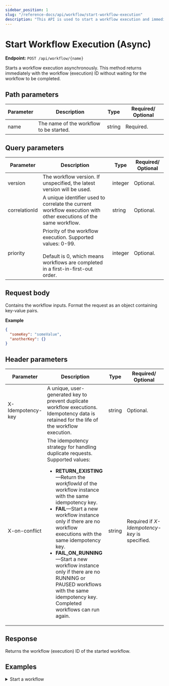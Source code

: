 ```yaml
---
sidebar_position: 1
slug: "/reference-docs/api/workflow/start-workflow-execution"
description: "This API is used to start a workflow execution and immediately generates a workflow (execution) ID."
---
```



# Start Workflow Execution (Async)

**Endpoint:** `POST /api/workflow/{name}`

Starts a workflow execution asynchronously. This method returns immediately with the workflow (execution) ID without waiting for the workflow to be completed.

## Path parameters

| Parameter | Description                             | Type   | Required/ Optional |
| --------- | --------------------------------------- | ------ | ------------------ |
| name      | The name of the workflow to be started. | string | Required.          |

## Query parameters

| Parameter     | Description                                                                                                                                             | Type    | Required/ Optional |
| ------------- | ------------------------------------------------------------------------------------------------------------------------------------------------------- | ------- | ------------------ |
| version       | The workflow version. If unspecified, the latest version will be used.                                                                                  | integer | Optional.          |
| correlationId | A unique identifier used to correlate the current workflow execution with other executions of the same workflow.                                        | string  | Optional.          |
| priority      | Priority of the workflow execution. Supported values: 0-99. <br/><br/> Default is 0, which means workflows are completed in a first-in-first-out order. | integer | Optional.          |

## Request body

Contains the workflow inputs. Format the request as an object containing key-value pairs.

**Example**

```json
{
  "someKey": "someValue",
  "anotherKey": {}
}
```

## Header parameters

| Parameter         | Description                                                                                                                                                                                                                                                                                                                                                                                                                                                                                             | Type   | Required/ Optional                            |
| ----------------- | ------------------------------------------------------------------------------------------------------------------------------------------------------------------------------------------------------------------------------------------------------------------------------------------------------------------------------------------------------------------------------------------------------------------------------------------------------------------------------------------------------- | ------ | --------------------------------------------- |
| X-Idempotency-key | A unique, user-generated key to prevent duplicate workflow executions. Idempotency data is retained for the life of the workflow execution.                                                                                                                                                                                                                                                                                                                                                             | string | Optional.                                     |
| X-on-conflict     | The idempotency strategy for handling duplicate requests. Supported values: <ul><li>**RETURN_EXISTING**—Return the _workflowId_ of the workflow instance with the same idempotency key.</li> <li>**FAIL**—Start a new workflow instance only if there are no workflow executions with the same idempotency key.</li> <li>**FAIL_ON_RUNNING**—Start a new workflow instance only if there are no RUNNING or PAUSED workflows with the same idempotency key. Completed workflows can run again.</li></ul> | string | Required if _X-Idempotency-key_ is specified. |

## Response

Returns the workflow (execution) ID of the started workflow.

## Examples

<details>
<summary>Start a workflow</summary>

**Request**

```shell
curl -X 'POST' \
  'https://<YOUR_CLUSTER>/api/workflow/compensationWorkflow?priority=0' \
  -H 'accept: text/plain' \
  -H 'X-Authorization: <TOKEN>' \
  -d '{
    "input1": "someValue"
  }'
```

**Response**

```
c0933afc-d3f4-11ef-87b1-b2b27c52ebde
```

</details>
